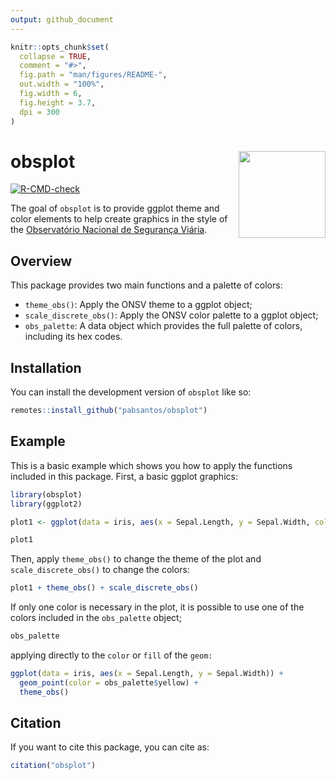 ```yaml
---
output: github_document
---
```


<!-- README.md is generated from README.Rmd. Please edit that file -->

```r
knitr::opts_chunk$set(
  collapse = TRUE,
  comment = "#>",
  fig.path = "man/figures/README-",
  out.width = "100%",
  fig.width = 6,
  fig.height = 3.7,
  dpi = 300
)
```

# obsplot <img src="man/figures/logo.png" align="right" height="139"/>

<!-- badges: start -->

[![R-CMD-check](https://github.com/pabsantos/obsplot/actions/workflows/R-CMD-check.yaml/badge.svg)](https://github.com/pabsantos/obsplot/actions/workflows/R-CMD-check.yaml)

<!-- badges: end -->

The goal of `obsplot` is to provide ggplot theme and color elements to help create graphics in the style of the [Observatório Nacional de Segurança Viária](www.onsv.org.br).

## Overview

This package provides two main functions and a palette of colors:

-   `theme_obs()`: Apply the ONSV theme to a ggplot object;
-   `scale_discrete_obs()`: Apply the ONSV color palette to a ggplot object;
-   `obs_palette`: A data object which provides the full palette of colors, including its hex codes.

## Installation

You can install the development version of `obsplot` like so:

``` r
remotes::install_github("pabsantos/obsplot")
```

## Example

This is a basic example which shows you how to apply the functions included in this package. First, a basic ggplot graphics:

```r
library(obsplot)
library(ggplot2)

plot1 <- ggplot(data = iris, aes(x = Sepal.Length, y = Sepal.Width, color = Species)) + geom_point()

plot1

```

Then, apply `theme_obs()` to change the theme of the plot and `scale_discrete_obs()` to change the colors:

```r
plot1 + theme_obs() + scale_discrete_obs()
```

If only one color is necessary in the plot, it is possible to use one of the colors included in the `obs_palette` object;

```r
obs_palette
```

applying directly to the `color` or `fill` of the `geom:`

```r
ggplot(data = iris, aes(x = Sepal.Length, y = Sepal.Width)) +
  geom_point(color = obs_palette$yellow) +
  theme_obs()
```

## Citation

If you want to cite this package, you can cite as:

```r
citation("obsplot")
```
